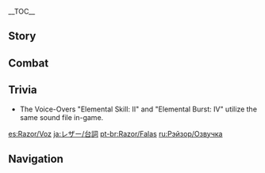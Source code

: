 {{CharacterTabs}}
{{LanguageTabs}}
__TOC__
==Story==
{{VO/Story
|character           = {{ROOTPAGENAME}}

|vo_01_01_title      = Hello
|vo_01_01_file       = VO_{language}{character} Hello.ogg
|vo_01_01_tx         = You smell... *sniff* nice! Let's hunt.

|vo_02_01_title      = Chat: Scent
|vo_02_01_file       = VO_{language}{character} Chat - Scent.ogg
|vo_02_01_tx         = *sniff* I smell rabbit.
|vo_02_02_title      = Chat: Hunger
|vo_02_02_file       = VO_{language}{character} Chat - Hunger.ogg
|vo_02_02_tx         = I'm hungry. Let's hunt.
|vo_02_03_title      = Chat: Wind-gazing
|vo_02_03_file       = VO_{language}{character} Chat - Storm Watch.ogg
|vo_02_03_tx         = I keep watch. You leave, you call me.

<!-- Weather -->
|vo_03_01_title      = When Thunder Strikes: Warning
|vo_03_01_file       = VO_{language}{character} When Thunder Strikes - Warning.ogg
|vo_03_01_tx         = If you're scared of lightning, hide now.
|vo_03_02_title      = When Thunder Strikes: Guidance
|vo_03_02_file       = VO_{language}{character} When Thunder Strikes - Guidance.ogg
|vo_03_02_tx         = Avoid the trees. Follow me.
|vo_03_03_title      = When It's Windy
|vo_03_03_file       = VO_{language}{character} When It's Windy.ogg
|vo_03_03_tx         = Wind... I like the wind.
|vo_03_04_title      = When the Wind Is Blowing
|vo_03_04_file       = VO_{language}{character} When the Wind Is Blowing.ogg
|vo_03_04_tx         = The wind... bites hard.

|vo_04_01_title      = Good Morning
|vo_04_01_file       = VO_{language}{character} Good Morning.ogg
|vo_04_01_tx         = The sun is up. Time to hunt.
|vo_04_02_title      = Good Afternoon
|vo_04_02_file       = VO_{language}{character} Good Afternoon.ogg
|vo_04_02_tx         = I had a big lunch. Lots of meat. Mm, I'm happy.
|vo_04_03_title      = Good Evening
|vo_04_03_file       = VO_{language}{character} Good Evening.ogg
|vo_04_03_tx         = Go to sleep. I watch the moon.
|vo_04_04_title      = Good Night
|vo_04_04_file       = VO_{language}{character} Good Night.ogg
|vo_04_04_tx         = You sleep now. I keep watch.

|vo_05_01_title      = About {name}
|vo_05_01_file       = VO_{language}{character} About {character}.ogg
|vo_05_01_tx         = I have no human family. I am a wolf.

|vo_06_01_title      = About Us: Friends
|vo_06_01_file       = VO_{language}{character} About Us - Friends.ogg
|vo_06_01_tx         = You are my friend. We can hunt. Together.
|vo_06_02_title      = About Us: Weapons
|vo_06_02_friendship = 6
|vo_06_02_file       = VO_{language}{character} About Us - Weapons.ogg
|vo_06_02_tx         = I have iron claws and teeth of thunder. I protect you.

|vo_07_01_title      = About the [[Vision]]
|vo_07_01_friendship = 4
|vo_07_01_file       = VO_{language}{character} About the Vision.ogg
|vo_07_01_tx         = Vision helps Razor... fight with lightning tooth! Protect lupical!
|vo_07_02_title      = Something to Share
|vo_07_02_file       = VO_{language}{character} Something to Share.ogg
|vo_07_02_tx         = I like the stars at night. So many stars. In the sky, in the lake. And in the city.
|vo_07_03_title      = Interesting Things
|vo_07_03_file       = VO_{language}{character} Interesting Things.ogg
|vo_07_03_tx         = The wolves are my Lupical. My family.

|vo_08_01_title      = About [[Lisa]]
|vo_08_01_friendship = 4
|vo_08_01_quest      = The Meaning of Lupical
|vo_08_01_file       = VO_{language}{character} About Lisa.ogg
|vo_08_01_tx         = Lisa lightning makes the sky black. She is strong. She is scary.
|vo_08_01_mention    = Lisa
|vo_08_02_title      = About [[Barbara]]
|vo_08_02_friendship = 4
|vo_08_02_file       = VO_{language}{character} About Barbara.ogg
|vo_08_02_tx         = Shining Barbara is a good child. Very good child.
|vo_08_02_mention    = Barbara
|vo_08_03_title      = About [[Diluc]]
|vo_08_03_friendship = 4
|vo_08_03_file       = VO_{language}{character} About Diluc.ogg
|vo_08_03_tx         = Diluc is red and black. Hot and cold.
|vo_08_03_mention    = Diluc
|vo_08_04_title      = About [[Venti]]
|vo_08_04_friendship = 4
|vo_08_04_file       = VO_{language}{character} About Venti.ogg
|vo_08_04_tx         = Razor doesn't know poems, but... lupical likes them.
|vo_08_04_mention    = Venti
|vo_08_05_title      = About [[Bennett]]
|vo_08_05_friendship = 4
|vo_08_05_file       = VO_{language}{character} About Bennett.ogg
|vo_08_05_tx         = Bennett... Much talking. Eat with him, never full.
|vo_08_05_mention    = Bennett
|vo_08_06_title      = About [[Klee]]
|vo_08_06_friendship = 4
|vo_08_06_quest      = The Meaning of Lupical
|vo_08_06_file       = VO_{language}{character} About Klee.ogg
|vo_08_06_tx         = Klee, friend! Friend, but... big hassle.
|vo_08_06_mention    = Klee
|vo_08_07_title      = About [[Varka]]: Stranger
|vo_08_07_friendship = 4
|vo_08_07_file       = VO_{language}{character} About Varka - Stranger.ogg
|vo_08_07_tx         = Varka? Razor doesn't know...
|vo_08_07_mention    = Varka
|vo_08_08_title      = About Varka: Memory
|vo_08_08_friendship = 6
|vo_08_08_file       = VO_{language}{character} About Varka - Memory.ogg
|vo_08_08_tx         = Oh, Varka is... a name. That man big. Big steelclaw, Razor's name - Varka gave him. Oh... want to see him.
|vo_08_08_mention    = Varka

|vo_09_01_title      = More About {name}: I
|vo_09_01_file       = VO_{language}{character} More About {character} - 01.ogg
|vo_09_01_tx         = You smell kind. Do you like meat?
|vo_09_02_title      = More About {name}: II
|vo_09_02_friendship = 3
|vo_09_02_file       = VO_{language}{character} More About {character} - 02.ogg
|vo_09_02_tx         = You are strong. Like a wolf. I like to hunt with you. We catch a lot.
|vo_09_03_title      = More About {name}: III
|vo_09_03_friendship = 4
|vo_09_03_file       = VO_{language}{character} More About {character} - 03.ogg
|vo_09_03_tx         = Lupical means wolf home&mdash; no, lupical means wolf family. My lupical lives in the woods. They say I am their lupical.
|vo_09_04_title      = More About {name}: IV
|vo_09_04_friendship = 5
|vo_09_04_file       = VO_{language}{character} More About {character} - 04.ogg
|vo_09_04_tx         = My lupical is my only family. But I don't have four legs, not like them. Because I'm not a real wolf. Sometimes this makes me sad.
|vo_09_05_title      = More About {name}: V
|vo_09_05_friendship = 6
|vo_09_05_file       = VO_{language}{character} More About {character} - 05.ogg
|vo_09_05_tx         = When I run with you, when I hunt with you, I am happy. With you, I am not a wolf, I am not a boy, I am just me. I am Razor. Because you are my friend. You are my Lupical. I hope you feel happy, too!

|vo_10_01_title      = {name}'s Hobbies
|vo_10_01_file       = VO_{language}{character} Hobbies.ogg
|vo_10_01_tx         = I like lupical. I like the woods. I like my friend. I like to run!
|vo_10_02_title      = {name}'s Troubles
|vo_10_02_file       = VO_{language}{character} Troubles.ogg
|vo_10_02_tx         = Talking makes me tired. Talking is hard. But I have to try.
|vo_10_03_title      = Favorite Food
|vo_10_03_file       = VO_{language}{character} Favorite Food.ogg
|vo_10_03_tx         = I like meat and I like potatoes.
|vo_10_04_title      = Least Favorite Food
|vo_10_04_file       = VO_{language}{character} Least Favorite Food.ogg
|vo_10_04_tx         = Greens are bad. Animal eats green things. Then I eat animal.

<!-- Receiving a Gift -->
|vo_11_01_title      = Receiving a Gift: I
|vo_11_01_file       = VO Razor Receiving a Gift - 01.ogg
|vo_11_01_tx         = Smells good, also tastes good, I like it.

|vo_11_02_title      = Receiving a Gift: II
|vo_11_02_file       = VO Razor Receiving a Gift - 02.ogg
|vo_11_02_tx         = Eating this gives me energy, makes me happy.

|vo_11_03_title      = Receiving a Gift: III
|vo_11_03_file       = VO Razor Receiving a Gift - 03.ogg
|vo_11_03_tx         = Eating it, bad. Not eating it, also bad. I'm a bit sad.

|vo_12_01_title      = Birthday
|vo_12_01_file       = VO_{language}{character} Birthday.ogg
|vo_12_01_tx         = Today is your day. You were born on this day, many moons ago. I want to make you happy today. Can we eat meat together?

|vo_13_01_title      = Feelings About Ascension: Intro
|vo_13_01_ascension  = 1
|vo_13_01_file       = VO_{language}{character} Feelings About Ascension - 01.ogg
|vo_13_01_tx         = Arms... bigger?
|vo_13_02_title      = Feelings About Ascension: Building Up
|vo_13_02_ascension  = 2
|vo_13_02_file       = VO_{language}{character} Feelings About Ascension - 02.ogg
|vo_13_02_tx         = Grr! Sharpen claws. Sharpen teeth. Become stronger!
|vo_13_03_title      = Feelings About Ascension: Climax
|vo_13_03_ascension  = 4
|vo_13_03_file       = VO_{language}{character} Feelings About Ascension - 03.ogg
|vo_13_03_tx         = Run... Hunt... No. No! Must... become stronger!
|vo_13_04_title      = Feelings About Ascension: Conclusion
|vo_13_04_ascension  = 6
|vo_13_04_file       = VO_{language}{character} Feelings About Ascension - 04.ogg
|vo_13_04_tx         = Teeth. Claws. Legs. All bigger. All stronger! To protect you.
}}

==Combat==
{{Combat VO
|character           = Razor

|skill_1_tx          = Get back!
|skill_2_tx          = Ah!
|skill_3_tx          = Heyah!
|skill_4_tx          = Keep back!
|skill_5_file        = Elemental Burst 05<!-- intentional until it's fixed in-game, because this plays for his hold skill... -->

|burst_1_tx          = Raaaarrr!
|burst_2_tx          = *howls*
|burst_3_tx          = *roars*
|burst_4_file        = Elemental Skill 1 02
|burst_4_tx          = Rar!<!-- Skill 1 02 here is intentional until it gets fixed in-game -->
|burst_5_file        = Elemental Burst 04<!-- this last one doesn't seem to be in-game -->

|sprint-s_1_file     = Sprint Start 01,Sprint Start 02,Sprint Start 03


|glider_1_file       = Deploying Wind Glider 01,Deploying Wind Glider 02,Deploying Wind Glider 03

|chest_1_tx          =   These things... useful?
|chest_2_tx          =   Empty chest... good for storage.
|chest_3_tx          =   Smell of treasure... strange.

|low-hp_1_tx         = Argh!
|low-hp_2_tx         = *grunt* A-a-awoooo!
|low-hp_3_tx         = I kill you!


|fallen_1_tx         = Can't... breathe...
|fallen_2_tx         = Take me back...
|fallen_3_tx         = Lupical... my Lupical...

|hit-l_1_file        = Light Hit Taken 01,Light Hit Taken 02,Light Hit Taken 03,Light Hit Taken 04,Light Hit Taken 05,Light Hit Taken 06

|hit-h_1_file        = Heavy Hit Taken 02
|hit-h_1_tx          = I taste blood...
|hit-h_2_file        = Heavy Hit Taken 01,Heavy Hit Taken 03,Heavy Hit Taken 04,Heavy Hit Taken 05,Heavy Hit Taken 06

|join_1_tx           = I'll scout ahead.
|join_2_tx           = We're going to hunt!
|join_3_tx           = I'll watch your back.

|idle_1_file         = Standby 02

|atk-l_1_file        = Light Attack 01,Light Attack 02,Light Attack 03,Light Attack 04,Light Attack 05,Light Attack 06,Light Attack 07

|atk-m_1_file        = Mid Attack 01,Mid Attack 02,Mid Attack 03

|atk-h_1_file        = Heavy Attack 01,Heavy Attack 02,Heavy Attack 03

|climb_1_file        = Climbing 01,Climbing 02,Climbing 03,Climbing 04,Climbing 05

|climb-b_1_file      = Climbing Breath 01,Climbing Breath 02,Climbing Breath 03,Climbing Breath 04,Climbing Breath 05,Climbing Breath 06

|jump_1_file         = Jumping 01,Jumping 02,Jumping 03,Jumping 04,Jumping 05
}}

==Trivia==
* The Voice-Overs "Elemental Skill: II" and "Elemental Burst: IV" utilize the same sound file in-game.

[[es:Razor/Voz]]
[[ja:レザー/台詞]]
[[pt-br:Razor/Falas]]
[[ru:Рэйзор/Озвучка]]

==Navigation==
{{Character Navbox|link type=vo}}
